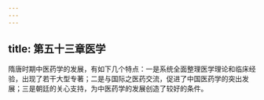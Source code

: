 ```yaml
---
---
---
```

title: 第五十三章医学
---



隋唐时期中医药学的发展，有如下几个特点：一是系统全面整理医学理论和临床经验，出现了若干大型专著；二是与国际之医药交流，促进了中国医药学的突出发展；三是朝廷的关心支持，为中医药学的发展创造了较好的条件。